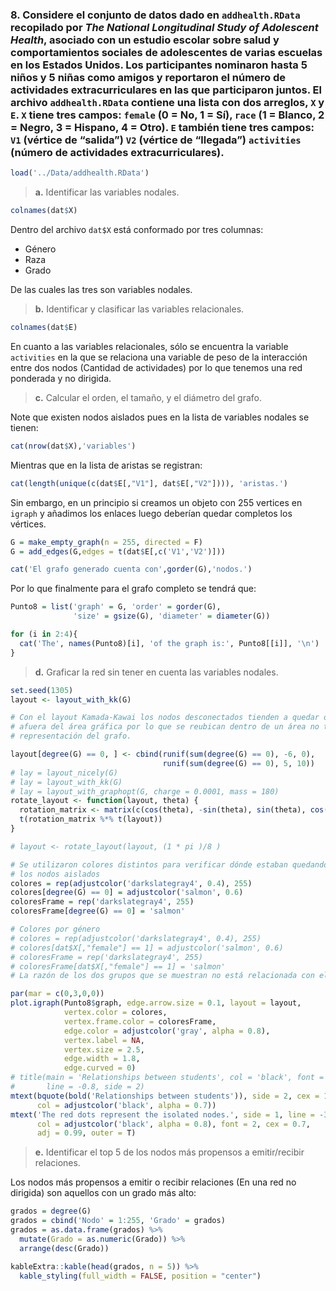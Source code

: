 ### **8. Considere el conjunto de datos dado en `addhealth.RData` recopilado por *The National Longitudinal Study of Adolescent Health*, asociado con un estudio escolar sobre salud y comportamientos sociales de adolescentes de varias escuelas en los Estados Unidos. Los participantes nominaron hasta 5 niños y 5 niñas como amigos y reportaron el número de actividades extracurriculares en las que participaron juntos. El archivo `addhealth.RData` contiene una lista con dos arreglos, `X` y `E`. `X` tiene tres campos: `female` (0 = No, 1 = Sí), `race` (1 = Blanco, 2 = Negro, 3 = Hispano, 4 = Otro). `E` también tiene tres campos: `V1` (vértice de "salida") `V2` (vértice de "llegada") `activities` (número de actividades extracurriculares).**


```r
load('../Data/addhealth.RData')
```

> **a.** Identificar las variables nodales.

```r
colnames(dat$X)
```

Dentro del archivo `dat$X` está conformado por tres columnas:

- Género
- Raza
- Grado

De las cuales las tres son variables nodales.

> **b.** Identificar y clasificar las variables relacionales.

```r
colnames(dat$E)
```

En cuanto a las variables relacionales, sólo se encuentra la variable `activities` en la que se relaciona una variable de peso de la interacción entre dos nodos (Cantidad de actividades) por lo que tenemos una red ponderada y no dirigida.


> **c.** Calcular el orden, el tamaño, y el diámetro del grafo.

Note que existen nodos aislados pues en la lista de variables nodales se tienen: 

```r
cat(nrow(dat$X),'variables')
```

Mientras que en la lista de aristas se registran:

```r
cat(length(unique(c(dat$E[,"V1"], dat$E[,"V2"]))), 'aristas.')
```

Sin embargo, en un principio si creamos un objeto con 255 vertices en `igraph` y añadimos los enlaces luego deberían quedar completos los vértices. 

```r
G = make_empty_graph(n = 255, directed = F)
G = add_edges(G,edges = t(dat$E[,c('V1','V2')]))
```


```r
cat('El grafo generado cuenta con',gorder(G),'nodos.')
```
Por lo que finalmente para el grafo completo se tendrá que:

```r
Punto8 = list('graph' = G, 'order' = gorder(G),
              'size' = gsize(G), 'diameter' = diameter(G))

for (i in 2:4){
  cat('The', names(Punto8)[i], 'of the graph is:', Punto8[[i]], '\n')
}

```

> **d.** Graficar la red sin tener en cuenta las variables nodales.

```r
set.seed(1305)
layout <- layout_with_kk(G)

# Con el layout Kamada-Kawai los nodos desconectados tienden a quedar o dentro del grafo o
# afuera del área gráfica por lo que se reubican dentro de un área no tan "poblada" de la
# representación del grafo.

layout[degree(G) == 0, ] <- cbind(runif(sum(degree(G) == 0), -6, 0),
                                  runif(sum(degree(G) == 0), 5, 10))
# lay = layout_nicely(G)
# lay = layout_with_kk(G)
# lay = layout_with_graphopt(G, charge = 0.0001, mass = 180)
rotate_layout <- function(layout, theta) {
  rotation_matrix <- matrix(c(cos(theta), -sin(theta), sin(theta), cos(theta)), nrow = 2)
  t(rotation_matrix %*% t(layout))
}

# layout <- rotate_layout(layout, (1 * pi )/8 )

# Se utilizaron colores distintos para verificar dónde estaban quedando ubicados
# los nodos aislados
colores = rep(adjustcolor('darkslategray4', 0.4), 255)
colores[degree(G) == 0] = adjustcolor('salmon', 0.6)
coloresFrame = rep('darkslategray4', 255)
coloresFrame[degree(G) == 0] = 'salmon'

# Colores por género
# colores = rep(adjustcolor('darkslategray4', 0.4), 255)
# colores[dat$X[,"female"] == 1] = adjustcolor('salmon', 0.6)
# coloresFrame = rep('darkslategray4', 255)
# coloresFrame[dat$X[,"female"] == 1] = 'salmon'
# La razón de los dos grupos que se muestran no está relacionada con el género

par(mar = c(0,3,0,0))
plot.igraph(Punto8$graph, edge.arrow.size = 0.1, layout = layout,
            vertex.color = colores, 
            vertex.frame.color = coloresFrame, 
            edge.color = adjustcolor('gray', alpha = 0.8),
            vertex.label = NA, 
            vertex.size = 2.5,
            edge.width = 1.8,
            edge.curved = 0)
# title(main = 'Relationships between students', col = 'black', font = 2, cex.main = 1.5, 
#       line = -0.8, side = 2)
mtext(bquote(bold('Relationships between students')), side = 2, cex = 1.6, line = 0.8, las = 3,
      col = adjustcolor('black', alpha = 0.7))
mtext('The red dots represent the isolated nodes.', side = 1, line = -3, 
      col = adjustcolor('black', alpha = 0.8), font = 2, cex = 0.7, 
      adj = 0.99, outer = T)
```


> **e.** Identificar el top 5 de los nodos más propensos a emitir/recibir relaciones. 

Los nodos más propensos a emitir o recibir relaciones (En una red no dirigida) son aquellos con un grado más alto:

```r
grados = degree(G)
grados = cbind('Nodo' = 1:255, 'Grado' = grados)
grados = as.data.frame(grados) %>% 
  mutate(Grado = as.numeric(Grado)) %>%
  arrange(desc(Grado))
```

```r
kableExtra::kable(head(grados, n = 5)) %>%
  kable_styling(full_width = FALSE, position = "center")
```

